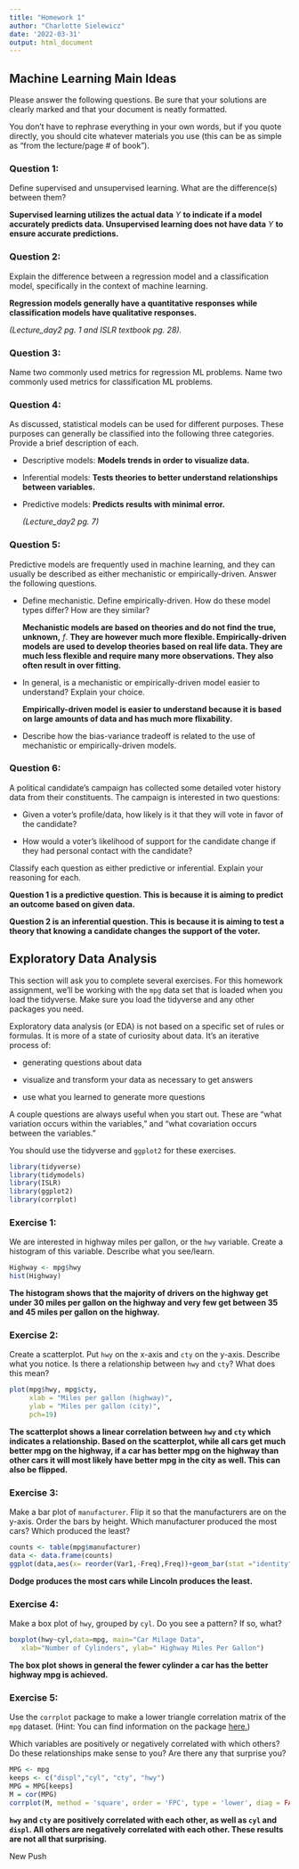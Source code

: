 ```yaml
---
title: "Homework 1"
author: "Charlotte Sielewicz"
date: '2022-03-31'
output: html_document
---
```


## **Machine Learning Main Ideas**

Please answer the following questions. Be sure that your solutions are clearly marked and that your document is neatly formatted.

You don't have to rephrase everything in your own words, but if you quote directly, you should cite whatever materials you use (this can be as simple as "from the lecture/page \# of book").

### **Question 1:**

Define supervised and unsupervised learning. What are the difference(s) between them?

**Supervised learning utilizes the actual data** $Y$ **to indicate if a model accurately predicts data. Unsupervised learning does not have data** $Y$ **to ensure accurate predictions.**

### **Question 2:**

Explain the difference between a regression model and a classification model, specifically in the context of machine learning.

**Regression models generally have a quantitative responses while classification models have qualitative responses.**

*(Lecture_day2 pg. 1 and ISLR textbook pg. 28).*

### **Question 3:**

Name two commonly used metrics for regression ML problems. Name two commonly used metrics for classification ML problems.

### **Question 4:**

As discussed, statistical models can be used for different purposes. These purposes can generally be classified into the following three categories. Provide a brief description of each.

-   Descriptive models: **Models trends in order to visualize data.**

-   Inferential models: **Tests theories to better understand relationships between variables.**

-   Predictive models: **Predicts results with minimal error.**

    *(Lecture_day2 pg. 7)*

### **Question 5:**

Predictive models are frequently used in machine learning, and they can usually be described as either mechanistic or empirically-driven. Answer the following questions.

-   Define mechanistic. Define empirically-driven. How do these model types differ? How are they similar?

    **Mechanistic models are based on theories and do not find the true, unknown,** $f$. **They are however much more flexible. Empirically-driven models are used to develop theories based on real life data. They are much less flexible and require many more observations. They also often result in over fitting.**

-   In general, is a mechanistic or empirically-driven model easier to understand? Explain your choice.

    **Empirically-driven model is easier to understand because it is based on large amounts of data and has much more flixability.**

-   Describe how the bias-variance tradeoff is related to the use of mechanistic or empirically-driven models.

### **Question 6:**

A political candidate's campaign has collected some detailed voter history data from their constituents. The campaign is interested in two questions:

-   Given a voter's profile/data, how likely is it that they will vote in favor of the candidate?

-   How would a voter's likelihood of support for the candidate change if they had personal contact with the candidate?

Classify each question as either predictive or inferential. Explain your reasoning for each.

**Question 1 is a predictive question. This is because it is aiming to predict an outcome based on given data.**

**Question 2 is an inferential question. This is because it is aiming to test a theory that knowing a candidate changes the support of the voter.**

## **Exploratory Data Analysis**

This section will ask you to complete several exercises. For this homework assignment, we'll be working with the `mpg` data set that is loaded when you load the tidyverse. Make sure you load the tidyverse and any other packages you need.

Exploratory data analysis (or EDA) is not based on a specific set of rules or formulas. It is more of a state of curiosity about data. It's an iterative process of:

-   generating questions about data

-   visualize and transform your data as necessary to get answers

-   use what you learned to generate more questions

A couple questions are always useful when you start out. These are "what variation occurs within the variables," and "what covariation occurs between the variables."

You should use the tidyverse and `ggplot2` for these exercises.

```r
library(tidyverse)
library(tidymodels)
library(ISLR)
library(ggplot2)
library(corrplot)
```

### **Exercise 1:**

We are interested in highway miles per gallon, or the `hwy` variable. Create a histogram of this variable. Describe what you see/learn.

```r
Highway <- mpg$hwy
hist(Highway)
```

**The histogram shows that the majority of drivers on the highway get under 30 miles per gallon on the highway and very few get between 35 and 45 miles per gallon on the highway.**

### **Exercise 2:**

Create a scatterplot. Put `hwy` on the x-axis and `cty` on the y-axis. Describe what you notice. Is there a relationship between `hwy` and `cty`? What does this mean?

```r
plot(mpg$hwy, mpg$cty,
     xlab = "Miles per gallon (highway)",
     ylab = "Miles per gallon (city)",
     pch=19)
```

**The scatterplot shows a linear correlation between `hwy` and `cty` which indicates a relationship. Based on the scatterplot, while all cars get much better mpg on the highway, if a car has better mpg on the highway than other cars it will most likely have better mpg in the city as well. This can also be flipped.**

### **Exercise 3:**

Make a bar plot of `manufacturer`. Flip it so that the manufacturers are on the y-axis. Order the bars by height. Which manufacturer produced the most cars? Which produced the least?

```r
counts <- table(mpg$manufacturer)
data <- data.frame(counts)
ggplot(data,aes(x= reorder(Var1,-Freq),Freq))+geom_bar(stat ="identity")+coord_flip()

```

**Dodge produces the most cars while Lincoln produces the least.**

### **Exercise 4:**

Make a box plot of `hwy`, grouped by `cyl`. Do you see a pattern? If so, what?

```r
boxplot(hwy~cyl,data=mpg, main="Car Milage Data",
   xlab="Number of Cylinders", ylab=" Highway Miles Per Gallon")
```

**The box plot shows in general the fewer cylinder a car has the better highway mpg is achieved.**

### **Exercise 5:**

Use the `corrplot` package to make a lower triangle correlation matrix of the `mpg` dataset. (Hint: You can find information on the package [here.](https://cran.r-project.org/web/packages/corrplot/vignettes/corrplot-intro.html))

Which variables are positively or negatively correlated with which others? Do these relationships make sense to you? Are there any that surprise you?

```r
MPG <- mpg
keeps <- c("displ","cyl", "cty", "hwy")
MPG = MPG[keeps]
M = cor(MPG)
corrplot(M, method = 'square', order = 'FPC', type = 'lower', diag = FALSE)
```

**`hwy` and `cty` are positively correlated with each other, as well as `cyl` and `displ`. All others are negatively correlated with each other. These results are not all that surprising.**

New Push
